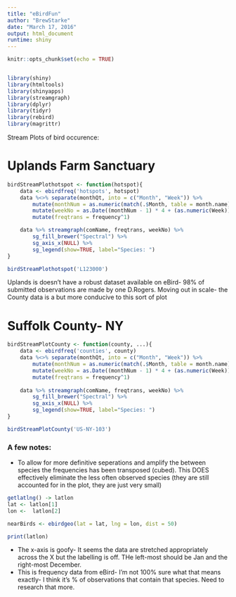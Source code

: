 ```yaml
---
title: "eBirdFun"
author: "BrewStarke"
date: "March 17, 2016"
output: html_document
runtime: shiny
---
```


```r
knitr::opts_chunk$set(echo = TRUE)


library(shiny)
library(htmltools)
library(shinyapps)
library(streamgraph)
library(dplyr)
library(tidyr)
library(rebird)
library(magrittr)
```
Stream Plots of bird occurence:

# Uplands Farm Sanctuary


```r

birdStreamPlothotspot <- function(hotspot){
	data <- ebirdfreq('hotspots', hotspot)
	data %<>% separate(monthQt, into = c("Month", "Week")) %>%
		mutate(monthNum = as.numeric(match(.$Month, table = month.name))) %>%
		mutate(weekNo = as.Date((monthNum - 1) * 4 + (as.numeric(Week)), format = '%U', origin = '1')) %>%
		mutate(freqtrans = frequency^1)

	data %>% streamgraph(comName, freqtrans, weekNo) %>%
		sg_fill_brewer("Spectral") %>%
		sg_axis_x(NULL) %>%
		sg_legend(show=TRUE, label="Species: ")
}

birdStreamPlothotspot('L123000')


```

Uplands is doesn't have a robust dataset available on eBird- 98% of submitted observations are made by one D.Rogers. 
Moving out in scale- the County data is a but more conducive to this sort of plot

# Suffolk County- NY

```r

birdStreamPlotCounty <- function(county, ...){
	data <- ebirdfreq('counties', county)
	data %<>% separate(monthQt, into = c("Month", "Week")) %>% 
		mutate(monthNum = as.numeric(match(.$Month, table = month.name))) %>%
		mutate(weekNo = as.Date((monthNum - 1) * 4 + (as.numeric(Week)), format = '%U', origin = '1')) %>% 
		mutate(freqtrans = frequency^1)
	
	data %>% streamgraph(comName, freqtrans, weekNo) %>%
		sg_fill_brewer("Spectral") %>%
		sg_axis_x(NULL) %>% 
		sg_legend(show=TRUE, label="Species: ")
}

birdStreamPlotCounty('US-NY-103')

```

### A few notes:
- To allow for more definitive seperations and amplify the  between species the frequencies has been transposed (cubed). This DOES effectively eliminate the less often observed species (they are still accounted for in the plot, they are just very small)
```r

getlatlng() -> latlon
lat <- latlon[1]
lon <-  latlon[2]	

nearBirds <- ebirdgeo(lat = lat, lng = lon, dist = 50)

print(latlon)
```


- The x-axis is goofy- It seems the data are stretched appropriately across the X but the labelling is off. THe left-most should be Jan and the right-most December.
- This is frequency data from eBird- I'm not 100% sure what that means exactly- I think it's % of observations that contain that species. Need to research that more. 


